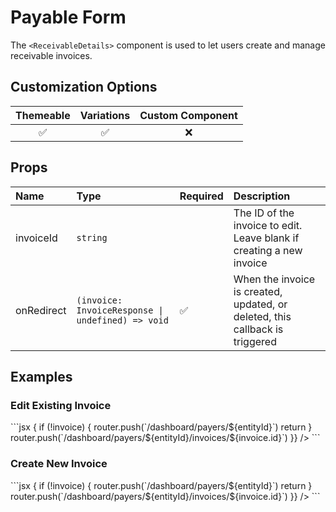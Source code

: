
# Payable Form

The `<ReceivableDetails>` component is used to let users create and manage receivable invoices.

## Customization Options

| Themeable | Variations | Custom Component |
| :-------: | :--------: | :--------------: |
|    ✅     |     ✅     |        ❌        |

## Props

| Name         | Type                                              | Required | Description                                                                                                                                           |
| :------------| :-------------------------------------------------| :--------| :-----------------------------------------------------------------------------------------------------------------------------------------------------|
| invoiceId    | `string`                                          |          | The ID of the invoice to edit. Leave blank if creating a new invoice                                                                                  |
| onRedirect   | `(invoice: InvoiceResponse \| undefined) => void` | ✅       | When the invoice is created, updated, or deleted, this callback is triggered                                                                          |

## Examples

### Edit Existing Invoice

<ComponentContainer>
  <ReceivableDetails invoiceId={'inv_new_ready'} />
  ```jsx
<ReceivableDetails
  invoiceId={'inv_XXXXX-XXXX-XXXXXX'}   
  onRedirect={(invoice) => {
    if (!invoice) {
      router.push(`/dashboard/payers/${entityId}`)
      return
    }
    router.push(`/dashboard/payers/${entityId}/invoices/${invoice.id}`)
  }}
/>
  ```
</ComponentContainer>

### Create New Invoice

<ComponentContainer>
  <ReceivableDetails />
  ```jsx
<ReceivableDetails 
  onRedirect={(invoice) => {
    if (!invoice) {
      router.push(`/dashboard/payers/${entityId}`)
      return
    }
    router.push(`/dashboard/payers/${entityId}/invoices/${invoice.id}`)
  }}
/>
  ```
</ComponentContainer>